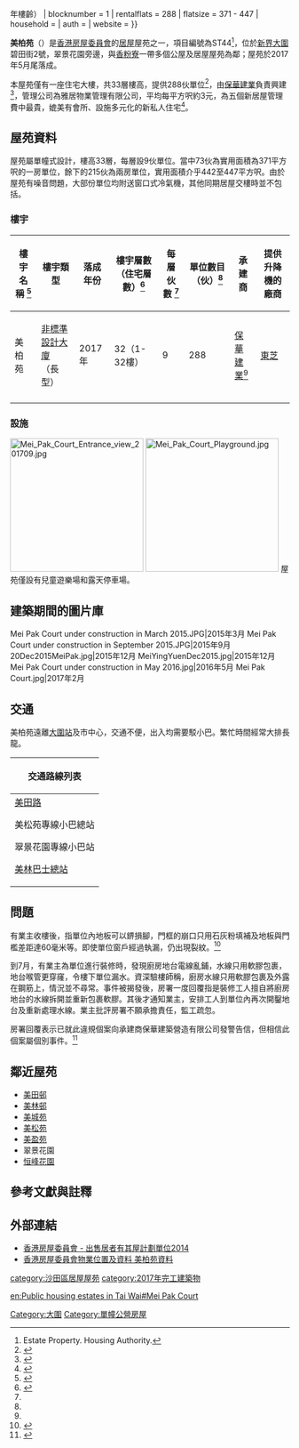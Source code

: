 {{HKPublicHousing |
| housename = 美柏苑<br> Mei Pak Court
| authority = 香港房屋委員會
| photo = Mei Pak Court 201709.jpg
| phototitle = 美柏苑（2017年9月）
| district = 沙田區
| address = 沙田碧田街2號<ref name=r>{{Cite web |url=http://www.rvd.gov.hk/doc/tc/nt.pdf |title=樓宇名稱 第二冊：新界 |accessdate=2020-11-15 |date=2020-10 |publisher=差餉物業估價署|archive-date=2020-11-24|archive-url=https://web.archive.org/web/20201124020009/http://www.rvd.gov.hk/doc/tc/nt.pdf|dead-url=no}}</ref>
| type = 3
| year = 2017年4月19日<ref name="MLMPXT" />（{{#expr:{{CURRENTYEAR}} - 2017}}年樓齡）
| blocknumber = 1
| rentalflats = 288
| flatsize = 371 - 447
| household = 
| auth = 
| website = 
}}

'''美柏苑'''（{{lang-en|Mei Pak Court}}）是[[香港房屋委員會|香港房屋委員會]]的[[居者有其屋計劃|居屋]]屋苑之一，項目編號為ST44<ref>Estate Property. Housing Authority.</ref>，位於[[新界|新界]][[大圍|大圍]]碧田街2號，翠景花園旁邊，與[[香粉寮|香粉寮]]一帶多個公屋及居屋屋苑為鄰；屋苑於2017年5月尾落成。

本屋苑僅有一座住宅大樓，共33層樓高，提供288伙單位<ref>{{Cite web |url=http://ps.hket.com/content/485734 |title=大圍雙美 美盈苑 美柏苑 稍離市中心勝在定價平 新居屋系列四之四 |publisher=[[香港經濟日報|香港經濟日報]] |date=2014-11-29 |accessdate=2016-03-14 |archive-date=2016-03-14 |archive-url=https://web.archive.org/web/20160314221635/http://ps.hket.com/content/485734 |dead-url=no }}</ref>，由[[保華建業集團|保華建業]]負責興建<ref name=":0">{{Cite web |url=http://www.pyengineering.com/zh-hk/projects/details/113 |title=工程項目 住宅樓宇 美柏苑 |publisher=保華建業 |accessdate=2019-05-18 |archive-date=2019-05-18 |archive-url=https://web.archive.org/web/20190518032001/http://www.pyengineering.com/zh-hk/projects/details/113 |dead-url=no }}</ref>，管理公司為雅居物業管理有限公司，平均每平方呎約3元，為五個新居屋管理費中最貴，媲美有會所、設施多元化的新私人住宅<ref>{{cite news|title=探射燈：管理費逾千元 「乜都冇 三蚊呎超貴」|url=http://orientaldaily.on.cc/cnt/news/20170715/00176_142.html|accessdate=2017-07-15|publisher=東方日報|date=2017-07-15|archive-date=2017-07-14|archive-url=https://web.archive.org/web/20170714223735/http://orientaldaily.on.cc/cnt/news/20170715/00176_142.html|dead-url=no}}</ref>。

==屋苑資料==
屋苑屬單幢式設計，樓高33層，每層設9伙單位。當中73伙為實用面積為371平方呎的一房單位，餘下的215伙為兩房單位，實用面積介乎442至447平方呎。由於屋苑有噪音問題，大部份單位均附送窗口式冷氣機，其他同期居屋交樓時並不包括。

=== 樓宇 ===
{| class="wikitable" style="text-align: center"
! 樓宇名稱 <ref name="MLMPXT">{{Cite web |url=https://www.midland.com.hk/estate/%E7%BE%8E%E6%9F%8F%E8%8B%91-%E6%B2%99%E7%94%B0-E000015426 |title=美聯物業-沙田-美柏苑 |accessdate=2019-12-08 |archive-date=2019-12-08 |archive-url=https://web.archive.org/web/20191208165748/https://www.midland.com.hk/estate/%25E7%25BE%258E%25E6%259F%258F%25E8%258B%2591-%25E6%25B2%2599%25E7%2594%25B0-E000015426 |dead-url=no }}</ref> !! 樓宇類型 !! 落成年份 !! 樓宇層數（住宅層數）<ref name="TNMPXT">{{Cite web |url=http://hk.centadata.com/FloorPlan.aspx?type=1&code=DBPPWBPAPK&ref=CD2_Detail |title=中原數據-沙田-美柏苑 |publisher=中原數據 |accessdate=2019-12-08 |archive-date=2019-12-08 |archive-url=https://web.archive.org/web/20191208165748/http://hk.centadata.com/FloorPlan.aspx?type=1&code=DBPPWBPAPK&ref=CD2_Detail |dead-url=no }}</ref>
! 每層伙數 <ref name="TNMPXT" /> !! 單位數目（伙）<ref name="MLMPXT" /> 
!承建商
! 提供升降機的廠商
|-
| 美柏苑 || [[非標準設計大廈|非標準設計大廈]]<br>（長型）|| 2017年 || 32（1-32樓）|| 9 || 288 
|[[保華建業集團|保華建業]]<ref name=":0" />
| [[東芝|東芝]]
|-
|}

===設施===
[[File:Mei_Pak_Court_Entrance_view_201709.jpg|240px]]
[[File:Mei_Pak_Court_Playground.jpg|240px]]
屋苑僅設有兒童遊樂場和露天停車場。

== 建築期間的圖片庫 ==
<gallery>
Mei Pak Court under construction in March 2015.JPG|2015年3月
Mei Pak Court under construction in September 2015.JPG|2015年9月
20Dec2015MeiPak.jpg|2015年12月
MeiYingYuenDec2015.jpg|2015年12月
Mei Pak Court under construction in May 2016.jpg|2016年5月
Mei Pak Court.jpg|2017年2月
</gallery>

== 交通 ==
美柏苑遠離[[大圍站|大圍站]]及市中心，交通不便，出入均需要駁小巴。繁忙時間經常大排長龍。

{| class="mw-collapsible mw-collapsed wikitable" style="background:white; margin: 0 auto; width: auto;" 
! 交通路線列表
|-
|
;[[美田路|美田路]]
{{九龍新界巴士簡單列表|46P|81S|82B|283|286P}}
{{過海隧道巴士簡單列表|985|985A|989}}

;美松苑專線小巴總站
{{新界專線小巴簡單列表|63A}}

;翠景花園專線小巴站
{{新界專線小巴簡單列表|63B}}

;[[美林巴士總站|美林巴士總站]]
{{九龍新界巴士簡單列表|80|80A|82K|283|286P|286X|288C}}
{{過海隧道巴士簡單列表|985|985A|989}}
{{新界居民巴士簡單列表|NR816}}
|}

==問題==
有業主收樓後，指單位內地板可以鎅損腳，門框的崩口只用石灰粉填補及地板與門檻差距達60毫米等。即使單位窗戶經過執漏，仍出現裂紋。<ref>{{cite news|title=探射燈：新居屋甩漏多業主焗收爛樓|url=http://orientaldaily.on.cc/cnt/news/20170715/00176_140.html|accessdate=2017-07-15|publisher=東方日報|date=2017-07-15|archive-date=2017-07-14|archive-url=https://web.archive.org/web/20170714223734/http://orientaldaily.on.cc/cnt/news/20170715/00176_140.html|dead-url=no}}</ref>

到7月，有業主為單位進行裝修時，發現廚房地台電線亂鋪，水線只用軟膠包裹，地台喉管更穿窿，令樓下單位漏水。資深驗樓師稱，廚房水線只用軟膠包裹及外露在鋼筋上，情況並不尋常。事件被揭發後，房署一度回覆指是裝修工人擅自將廚房地台的水線拆開並重新包裹軟膠。其後才通知業主，安排工人到單位內再次開鑿地台及重新處理水線。業主批評房署不願承擔責任，監工疏忽。

房署回覆表示已就此違規個案向承建商保華建築營造有限公司發警告信，但相信此個案屬個別事件。<ref>{{cite news|author1=譚靜雯|title=美柏苑爆豆腐渣工程 電線亂鋪恐漏電驗樓師稱「唔尋常」|url=http://hk.apple.nextmedia.com/realtime/news/20170728/57009772|accessdate=2017-07-28|publisher=蘋果日報|date=2017-07-28|archive-date=2017-07-28|archive-url=https://web.archive.org/web/20170728030207/http://hk.apple.nextmedia.com/realtime/news/20170728/57009772|dead-url=no}}</ref>

==鄰近屋苑==
*[[美田邨|美田邨]]
*[[美林邨|美林邨]]
*[[美城苑|美城苑]]
*[[美松苑|美松苑]]
*[[美盈苑|美盈苑]]
*翠景花園
*[[恒峰花園|恒峰花園]]

== 參考文獻與註釋 ==
{{reflist}}
{{noteFoot}}

==外部連結==
{{Commons|Category:Mei Pak Court}}
*[https://web.archive.org/web/20150422050856/http://hos.housingauthority.gov.hk/mini-site/hos2014/tc/mei-pak-court.html 香港房屋委員會 - 出售居者有其屋計劃單位2014]
* [https://www.housingauthority.gov.hk/tc/global-elements/estate-locator/detail.html?propId=2&id=1509012112827&dist=7 香港房屋委員會物業位置及資料 美柏苑資料]

{{沙田區居屋屋苑}}
{{DEFAULTSORT: Mei Pak Court}}
[[Category:大圍|Category:大圍]]
[[Category:單幢公營房屋|Category:單幢公營房屋]]
[[category:沙田區居屋屋苑|category:沙田區居屋屋苑]]
[[category:2017年完工建築物|category:2017年完工建築物]]

[[en:Public_housing_estates_in_Tai_Wai#Mei_Pak_Court|en:Public housing estates in Tai Wai#Mei Pak Court]]